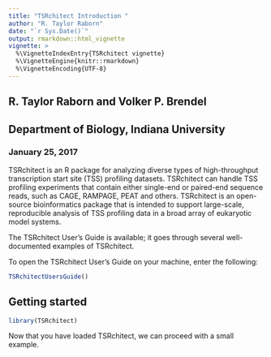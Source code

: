 ```yaml
---
title: "TSRchitect Introduction "
author: "R. Taylor Raborn"
date: "`r Sys.Date()`"
output: rmarkdown::html_vignette
vignette: >
  %\VignetteIndexEntry{TSRchitect vignette}
  %\VignetteEngine{knitr::rmarkdown}
  %\VignetteEncoding{UTF-8}
---
```


## R. Taylor Raborn and Volker P. Brendel
## Department of Biology, Indiana University

### January 25, 2017

TSRchitect is an R package for analyzing diverse types of high-throughput transcription start site (TSS) profiling datasets.
TSRchitect can handle TSS profiling experiments that contain either single-end or paired-end sequence reads, such as CAGE, RAMPAGE, PEAT and others. TSRchitect is an open-source bioinformatics package that is intended to support large-scale, reproducible analysis of TSS profiling data in a broad array of eukaryotic model systems.

The TSRchitect User's Guide is available; it goes through several well-documented examples of TSRchitect.

To open the TSRchitect User's Guide on your machine, enter the following:

```r
TSRchitectUsersGuide()
```

## Getting started

```r
library(TSRchitect)
```

Now that you have loaded TSRchitect, we can proceed with a small example.

